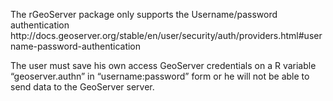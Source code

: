 The rGeoServer package only supports the Username/password authentication http://docs.geoserver.org/stable/en/user/security/auth/providers.html#username-password-authentication

The user must save his own access GeoServer credentials on a R variable "geoserver.authn" in "username:password"  form or he will not be able to send data to the GeoServer server.
